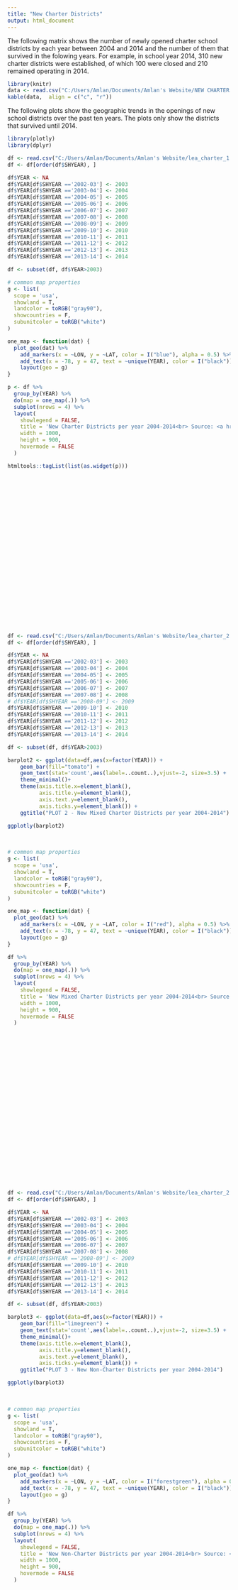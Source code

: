 ---
title: "New Charter Districts"
output: html_document
---

The following matrix shows the number of newly opened charter school districts by each year between 2004 and 2014 and the number of them that survived in the folowing years. For example, in school year 2014, 310 new charter districts were established, of which 100 were closed and 210 remained operating in 2014. 

```{r, echo=FALSE, message=FALSE, warning=FALSE}
library(knitr)
data <- read.csv("C:/Users/Amlan/Documents/Amlan's Website/NEW CHARTER DISTRICTS.csv", header = T)
kable(data,  align = c("c", "r"))
```

The following plots show the geographic trends in the openings of new school districts over the past ten years. The plots only show the districts that survived until 2014. 

```{r, echo=FALSE, message=FALSE, warning=FALSE}
library(plotly)
library(dplyr)

df <- read.csv("C:/Users/Amlan/Documents/Amlan's Website/lea_charter_1.csv")
df <- df[order(df$SHYEAR), ]

df$YEAR <- NA
df$YEAR[df$SHYEAR =='2002-03'] <- 2003
df$YEAR[df$SHYEAR =='2003-04'] <- 2004
df$YEAR[df$SHYEAR =='2004-05'] <- 2005
df$YEAR[df$SHYEAR =='2005-06'] <- 2006
df$YEAR[df$SHYEAR =='2006-07'] <- 2007
df$YEAR[df$SHYEAR =='2007-08'] <- 2008
df$YEAR[df$SHYEAR =='2008-09'] <- 2009
df$YEAR[df$SHYEAR =='2009-10'] <- 2010
df$YEAR[df$SHYEAR =='2010-11'] <- 2011
df$YEAR[df$SHYEAR =='2011-12'] <- 2012
df$YEAR[df$SHYEAR =='2012-13'] <- 2013
df$YEAR[df$SHYEAR =='2013-14'] <- 2014

df <- subset(df, df$YEAR>2003)

# common map properties
g <- list(
  scope = 'usa',
  showland = T,
  landcolor = toRGB("gray90"),
  showcountries = F,
  subunitcolor = toRGB("white")
)

one_map <- function(dat) {
  plot_geo(dat) %>%
    add_markers(x = ~LON, y = ~LAT, color = I("blue"), alpha = 0.5) %>%
    add_text(x = -78, y = 47, text = ~unique(YEAR), color = I("black")) %>%
    layout(geo = g)
}

p <- df %>%
  group_by(YEAR) %>%
  do(map = one_map(.)) %>%
  subplot(nrows = 4) %>%
  layout(
    showlegend = FALSE,
    title = 'New Charter Districts per year 2004-2014<br> Source: <a href="https://nces.ed.gov/ccd/pubagency.asp">NCES</a>',
    width = 1000,
    height = 900,
    hovermode = FALSE
  )

htmltools::tagList(list(as.widget(p)))

```
<br><br><br><br><br><br><br><br><br><br><br><br><br><br><br><br><br><br><br><br>

```{r, echo=FALSE, message=FALSE, warning=FALSE}
df <- read.csv("C:/Users/Amlan/Documents/Amlan's Website/lea_charter_2.csv")
df <- df[order(df$SHYEAR), ]

df$YEAR <- NA
df$YEAR[df$SHYEAR =='2002-03'] <- 2003
df$YEAR[df$SHYEAR =='2003-04'] <- 2004
df$YEAR[df$SHYEAR =='2004-05'] <- 2005
df$YEAR[df$SHYEAR =='2005-06'] <- 2006
df$YEAR[df$SHYEAR =='2006-07'] <- 2007
df$YEAR[df$SHYEAR =='2007-08'] <- 2008
# df$YEAR[df$SHYEAR =='2008-09'] <- 2009
df$YEAR[df$SHYEAR =='2009-10'] <- 2010
df$YEAR[df$SHYEAR =='2010-11'] <- 2011
df$YEAR[df$SHYEAR =='2011-12'] <- 2012
df$YEAR[df$SHYEAR =='2012-13'] <- 2013
df$YEAR[df$SHYEAR =='2013-14'] <- 2014

df <- subset(df, df$YEAR>2003)

barplot2 <- ggplot(data=df,aes(x=factor(YEAR))) +
    geom_bar(fill="tomato") +
    geom_text(stat='count',aes(label=..count..),vjust=-2, size=3.5) +
    theme_minimal()+
    theme(axis.title.x=element_blank(),
          axis.title.y=element_blank(),
          axis.text.y=element_blank(),
          axis.ticks.y=element_blank()) +
    ggtitle("PLOT 2 - New Mixed Charter Districts per year 2004-2014")

ggplotly(barplot2)
```
<br>

```{r, echo=FALSE, message=FALSE, warning=FALSE}
# common map properties
g <- list(
  scope = 'usa',
  showland = T,
  landcolor = toRGB("gray90"),
  showcountries = F,
  subunitcolor = toRGB("white")
)

one_map <- function(dat) {
  plot_geo(dat) %>%
    add_markers(x = ~LON, y = ~LAT, color = I("red"), alpha = 0.5) %>%
    add_text(x = -78, y = 47, text = ~unique(YEAR), color = I("black")) %>%
    layout(geo = g)
}

df %>%
  group_by(YEAR) %>%
  do(map = one_map(.)) %>%
  subplot(nrows = 4) %>%
  layout(
    showlegend = FALSE,
    title = 'New Mixed Charter Districts per year 2004-2014<br> Source: <a href="https://nces.ed.gov/ccd/pubagency.asp">NCES</a>',
    width = 1000,
    height = 900,
    hovermode = FALSE
  )

```
<br><br><br><br><br><br><br><br><br><br><br><br><br><br><br><br><br><br><br><br>

```{r, echo=FALSE, message=FALSE, warning=FALSE}
df <- read.csv("C:/Users/Amlan/Documents/Amlan's Website/lea_charter_2.csv")
df <- df[order(df$SHYEAR), ]

df$YEAR <- NA
df$YEAR[df$SHYEAR =='2002-03'] <- 2003
df$YEAR[df$SHYEAR =='2003-04'] <- 2004
df$YEAR[df$SHYEAR =='2004-05'] <- 2005
df$YEAR[df$SHYEAR =='2005-06'] <- 2006
df$YEAR[df$SHYEAR =='2006-07'] <- 2007
df$YEAR[df$SHYEAR =='2007-08'] <- 2008
# df$YEAR[df$SHYEAR =='2008-09'] <- 2009
df$YEAR[df$SHYEAR =='2009-10'] <- 2010
df$YEAR[df$SHYEAR =='2010-11'] <- 2011
df$YEAR[df$SHYEAR =='2011-12'] <- 2012
df$YEAR[df$SHYEAR =='2012-13'] <- 2013
df$YEAR[df$SHYEAR =='2013-14'] <- 2014

df <- subset(df, df$YEAR>2003)

barplot3 <- ggplot(data=df,aes(x=factor(YEAR))) +
    geom_bar(fill="limegreen") +
    geom_text(stat='count',aes(label=..count..),vjust=-2, size=3.5) +
    theme_minimal()+
    theme(axis.title.x=element_blank(),
          axis.title.y=element_blank(),
          axis.text.y=element_blank(),
          axis.ticks.y=element_blank()) +
    ggtitle("PLOT 3 - New Non-Charter Districts per year 2004-2014")

ggplotly(barplot3)

```
<br>

```{r, echo=FALSE, message=FALSE, warning=FALSE}
# common map properties
g <- list(
  scope = 'usa',
  showland = T,
  landcolor = toRGB("gray90"),
  showcountries = F,
  subunitcolor = toRGB("white")
)

one_map <- function(dat) {
  plot_geo(dat) %>%
    add_markers(x = ~LON, y = ~LAT, color = I("forestgreen"), alpha = 0.5) %>%
    add_text(x = -78, y = 47, text = ~unique(YEAR), color = I("black")) %>%
    layout(geo = g)
}

df %>%
  group_by(YEAR) %>%
  do(map = one_map(.)) %>%
  subplot(nrows = 4) %>%
  layout(
    showlegend = FALSE,
    title = 'New Non-Charter Districts per year 2004-2014<br> Source: <a href="https://nces.ed.gov/ccd/pubagency.asp">NCES</a>',
    width = 1000,
    height = 900,
    hovermode = FALSE
  )

```
